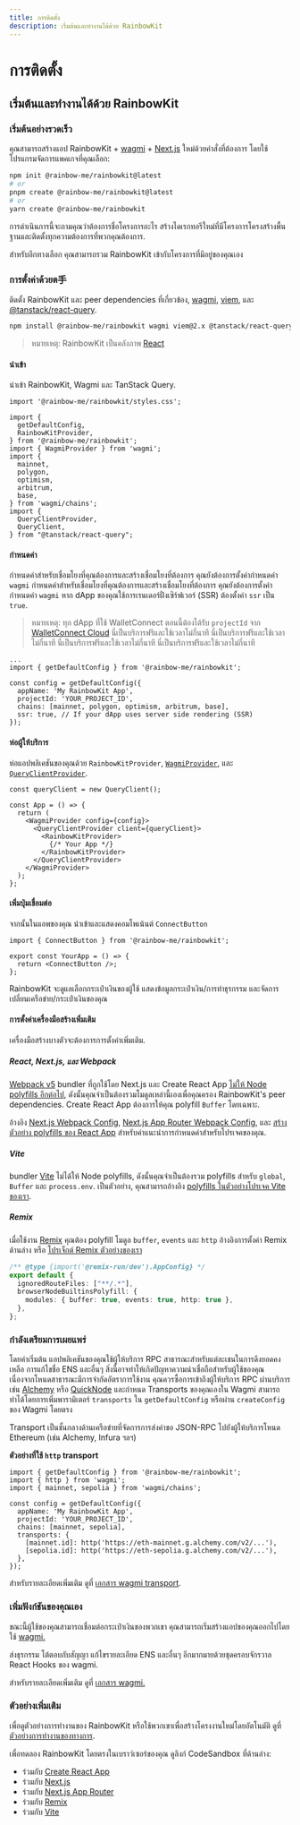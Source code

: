 ```yaml
---
title: การติดตั้ง
description: เริ่มต้นและทำงานได้ด้วย RainbowKit
---
```


# การติดตั้ง

## เริ่มต้นและทำงานได้ด้วย RainbowKit

### เริ่มต้นอย่างรวดเร็ว

คุณสามารถสร้างแอป RainbowKit + [wagmi](https://wagmi.sh) + [Next.js](https://nextjs.org) ใหม่ด้วยคำสั่งที่ต้องการ โดยใช้โปรแกรมจัดการแพคเกจที่คุณเลือก:

```bash
npm init @rainbow-me/rainbowkit@latest
# or
pnpm create @rainbow-me/rainbowkit@latest
# or
yarn create @rainbow-me/rainbowkit
```

การดำเนินการนี้จะถามคุณว่าต้องการชื่อโครงการอะไร สร้างไดเรกทอรีใหม่ที่มีโครงการโครงสร้างพื้นฐานและติดตั้งทุกความต้องการที่พวกคุณต้องการ.

สำหรับอีกทางเลือก คุณสามารถรวม RainbowKit เข้ากับโครงการที่มีอยู่ของคุณเอง

### การตั้งค่าด้วยต手

ติดตั้ง RainbowKit และ peer dependencies ที่เกี่ยวข้อง, [wagmi](https://wagmi.sh/), [viem](https://viem.sh), และ [@tanstack/react-query](https://tanstack.com/query/v5).

```bash
npm install @rainbow-me/rainbowkit wagmi viem@2.x @tanstack/react-query
```

> หมายเหตุ: RainbowKit เป็นคลังภาพ [React](https://reactjs.org/)

#### นำเข้า

นำเข้า RainbowKit, Wagmi และ TanStack Query.

```tsx
import '@rainbow-me/rainbowkit/styles.css';

import {
  getDefaultConfig,
  RainbowKitProvider,
} from '@rainbow-me/rainbowkit';
import { WagmiProvider } from 'wagmi';
import {
  mainnet,
  polygon,
  optimism,
  arbitrum,
  base,
} from 'wagmi/chains';
import {
  QueryClientProvider,
  QueryClient,
} from "@tanstack/react-query";
```

#### กำหนดค่า

กำหนดค่าสำหรับเชื่อมโยงที่คุณต้องการและสร้างเชื่อมโยงที่ต้องการ คุณยังต้องการตั้งค่ากำหนดค่า `wagmi` กำหนดค่าสำหรับเชื่อมโยงที่คุณต้องการและสร้างเชื่อมโยงที่ต้องการ คุณยังต้องการตั้งค่ากำหนดค่า `wagmi` หาก dApp ของคุณใช้การเรนเดอร์ฝั่งเซิร์ฟเวอร์ (SSR) ต้องตั้งค่า `ssr` เป็น `true`.

> หมายเหตุ: ทุก dApp ที่ใช้ WalletConnect ตอนนี้ต้องได้รับ `projectId` จาก [WalletConnect Cloud](https://cloud.walletconnect.com/) นี่เป็นบริการฟรีและใช้เวลาไม่กี่นาที นี่เป็นบริการฟรีและใช้เวลาไม่กี่นาที นี่เป็นบริการฟรีและใช้เวลาไม่กี่นาที นี่เป็นบริการฟรีและใช้เวลาไม่กี่นาที

```tsx line=4-99
...
import { getDefaultConfig } from '@rainbow-me/rainbowkit';

const config = getDefaultConfig({
  appName: 'My RainbowKit App',
  projectId: 'YOUR_PROJECT_ID',
  chains: [mainnet, polygon, optimism, arbitrum, base],
  ssr: true, // If your dApp uses server side rendering (SSR)
});
```

#### ห่อผู้ให้บริการ

ห่อแอปพลิเคชันของคุณด้วย `RainbowKitProvider`, [`WagmiProvider`](https://wagmi.sh/react/api/WagmiProvider#wagmiprovider), และ [`QueryClientProvider`](https://tanstack.com/query/v4/docs/framework/react/reference/QueryClientProvider).

```tsx
const queryClient = new QueryClient();

const App = () => {
  return (
    <WagmiProvider config={config}>
      <QueryClientProvider client={queryClient}>
        <RainbowKitProvider>
          {/* Your App */}
        </RainbowKitProvider>
      </QueryClientProvider>
    </WagmiProvider>
  );
};
```

#### เพิ่มปุ่มเชื่อมต่อ

จากนั้นในแอพของคุณ นำเข้าและแสดงคอมโพเน้นต์ `ConnectButton`

```tsx
import { ConnectButton } from '@rainbow-me/rainbowkit';

export const YourApp = () => {
  return <ConnectButton />;
};
```

RainbowKit จะดูแลเลือกกระเป๋าเงินของผู้ใช้ แสดงข้อมูลกระเป๋าเงิน/การทำธุรกรรม และจัดการเปลี่ยนเครือข่าย/กระเป๋าเงินของคุณ

#### การตั้งค่าเครื่องมือสร้างเพิ่มเติม

เครื่องมือสร้างบางตัวจะต้องการการตั้งค่าเพิ่มเติม.

##### React, Next.js, และ Webpack

[Webpack v5](https://webpack.js.org/blog/2020-10-10-webpack-5-release/) bundler ที่ถูกใช้โดย Next.js และ Create React App [ไม่ให้ Node polyfills อีกต่อไป](https://webpack.js.org/blog/2020-10-10-webpack-5-release/#automatic-nodejs-polyfills-removed), ดังนั้นคุณจำเป็นต้องรวมโมดูลเหล่านี้เองเพื่อคุณครอง RainbowKit's peer dependencies. Create React App ต้องการให้คุณ polyfill `Buffer` โดยเฉพาะ.

อ้างอิง [Next.js Webpack Config](https://github.com/rainbow-me/rainbowkit/blob/main/examples/with-next/next.config.js), [Next.js App Router Webpack Config](https://github.com/rainbow-me/rainbowkit/blob/main/examples/with-next-app/next.config.js), และ [สร้างตัวอย่าง polyfills ของ React App](https://github.com/rainbow-me/rainbowkit/blob/main/examples/with-create-react-app/src/polyfills.ts) สำหรับคำแนะนำการกำหนดค่าสำหรับโปรเจคของคุณ.

##### Vite

bundler [Vite](https://vitejs.dev) ไม่ได้ให้ Node polyfills, ดังนั้นคุณจำเป็นต้องรวม polyfills สำหรับ `global`, `Buffer` และ `process.env`. เป็นตัวอย่าง, คุณสามารถอ้างอิง [polyfills ในตัวอย่างโปรเจค Vite ของเรา](https://github.com/rainbow-me/rainbowkit/tree/main/examples/with-vite/src/polyfills.ts).

##### Remix

เมื่อใช้งาน [Remix](https://remix.run) คุณต้อง polyfill โมดูล `buffer`, `events` และ `http` อ้างอิงการตั้งค่า Remix ด้านล่าง หรือ [โปรเจ็กต์ Remix ตัวอย่างของเรา](https://github.com/rainbow-me/rainbowkit/blob/main/examples/with-remix)

```ts
/** @type {import('@remix-run/dev').AppConfig} */
export default {
  ignoredRouteFiles: ["**/.*"],
  browserNodeBuiltinsPolyfill: {
    modules: { buffer: true, events: true, http: true },
  },
};
```

### กำลังเตรียมการเผยแพร่

โดยค่าเริ่มต้น แอปพลิเคชันของคุณใช้ผู้ให้บริการ RPC สาธารณะสำหรับแต่ละเชนในการดึงยอดคงเหลือ การแก้ไขชื่อ ENS และอื่นๆ สิ่งนี้อาจทำให้เกิดปัญหาความน่าเชื่อถือสำหรับผู้ใช้ของคุณ เนื่องจากโหนดสาธารณะมีการจำกัดอัตราการใช้งาน คุณควรซื้อการเข้าถึงผู้ให้บริการ RPC ผ่านบริการเช่น [Alchemy](https://www.alchemy.com/) หรือ [QuickNode](https://www.quicknode.com/) และกำหนด Transports ของคุณเองใน Wagmi สามารถทำได้โดยการเพิ่มพารามิเตอร์ `transports` ใน `getDefaultConfig` หรือผ่าน `createConfig` ของ Wagmi โดยตรง

Transport เป็นชั้นกลางด้านเครือข่ายที่จัดการการส่งคำขอ JSON-RPC ไปยังผู้ให้บริการโหนด Ethereum (เช่น Alchemy, Infura ฯลฯ)

**ตัวอย่างที่ใช้ `http` transport**

```tsx
import { getDefaultConfig } from '@rainbow-me/rainbowkit';
import { http } from 'wagmi';
import { mainnet, sepolia } from 'wagmi/chains';

const config = getDefaultConfig({
  appName: 'My RainbowKit App',
  projectId: 'YOUR_PROJECT_ID',
  chains: [mainnet, sepolia],
  transports: {
    [mainnet.id]: http('https://eth-mainnet.g.alchemy.com/v2/...'),
    [sepolia.id]: http('https://eth-sepolia.g.alchemy.com/v2/...'),
  },
});
```

สำหรับรายละเอียดเพิ่มเติม ดูที่ [เอกสาร wagmi transport](https://wagmi.sh/core/api/transports#transports).

### เพิ่มฟังก์ชันของคุณเอง

ขณะนี้ผู้ใช้ของคุณสามารถเชื่อมต่อกระเป๋าเงินของพวกเขา คุณสามารถเริ่มสร้างแอปของคุณออกไปโดยใช้ [wagmi.](https://wagmi.sh)

ส่งธุรกรรม โต้ตอบกับสัญญา แก้ไขรายละเอียด ENS และอื่นๆ อีกมากมายด้วยชุดครอบจักรวาล React Hooks ของ wagmi.

สำหรับรายละเอียดเพิ่มเติม ดูที่ [เอกสาร wagmi.](https://wagmi.sh)

### ตัวอย่างเพิ่มเติม

เพื่อดูตัวอย่างการทำงานของ RainbowKit หรือใช้พวกเขาเพื่อสร้างโครงงานใหม่โดยอัตโนมัติ ดูที่ [ตัวอย่างการทำงานของทางการ](https://github.com/rainbow-me/rainbowkit/tree/main/examples).

เพื่อทดลอง RainbowKit โดยตรงในเบราว์เซอร์ของคุณ ดูลิงก์ CodeSandbox ที่ด้านล่าง:

- ร่วมกับ [Create React App](https://codesandbox.io/p/sandbox/github/rainbow-me/rainbowkit/tree/main/examples/with-create-react-app)
- ร่วมกับ [Next.js](https://codesandbox.io/p/sandbox/github/rainbow-me/rainbowkit/tree/main/examples/with-next)
- ร่วมกับ [Next.js App Router](https://codesandbox.io/p/sandbox/github/rainbow-me/rainbowkit/tree/main/examples/with-next-app)
- ร่วมกับ [Remix](https://codesandbox.io/p/sandbox/github/rainbow-me/rainbowkit/tree/main/examples/with-remix)
- ร่วมกับ [Vite](https://codesandbox.io/p/sandbox/github/rainbow-me/rainbowkit/tree/main/examples/with-vite)
